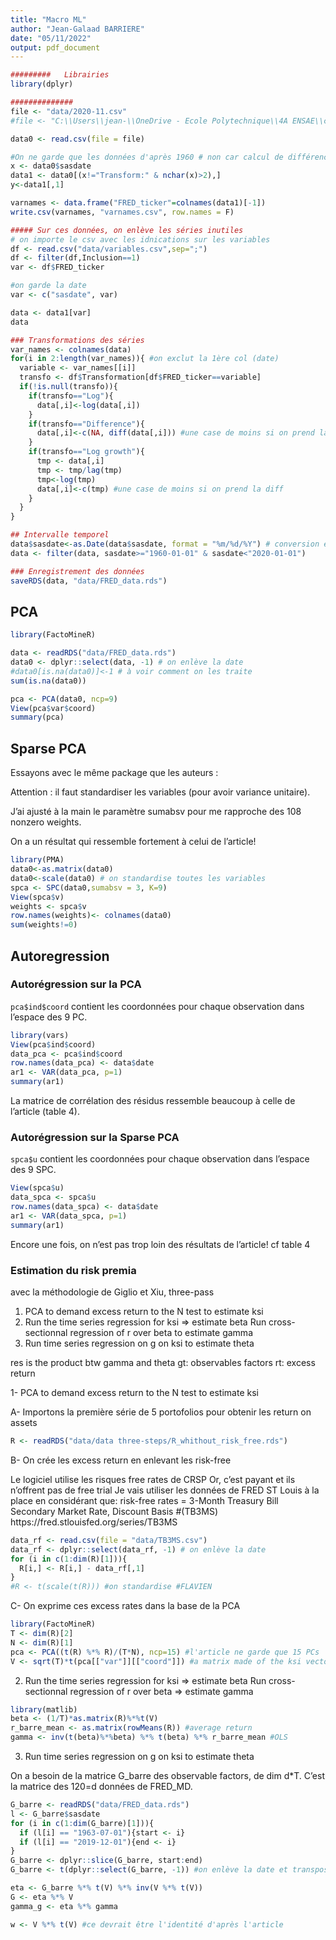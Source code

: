 ---
title: "Macro ML"
author: "Jean-Galaad BARRIERE"
date: "05/11/2022"
output: pdf_document
---

```{r}
#########   Librairies
library(dplyr)

##############
file <- "data/2020-11.csv"
#file <- "C:\\Users\\jean-\\OneDrive - Ecole Polytechnique\\4A ENSAE\\cours\\Macroeconometry and ML\\2020-11.csv"

data0 <- read.csv(file = file)

#On ne garde que les données d'après 1960 # non car calcul de différence
x <- data0$sasdate
data1 <- data0[(x!="Transform:" & nchar(x)>2),]
y<-data1[,1]

varnames <- data.frame("FRED_ticker"=colnames(data1)[-1])
write.csv(varnames, "varnames.csv", row.names = F)

##### Sur ces données, on enlève les séries inutiles
# on importe le csv avec les idnications sur les variables
df <- read.csv("data/variables.csv",sep=";")
df <- filter(df,Inclusion==1)
var <- df$FRED_ticker

#on garde la date
var <- c("sasdate", var)

data <- data1[var]
data
```

```{r}
### Transformations des séries
var_names <- colnames(data)
for(i in 2:length(var_names)){ #on exclut la 1ère col (date)
  variable <- var_names[[i]]
  transfo <- df$Transformation[df$FRED_ticker==variable]
  if(!is.null(transfo)){
    if(transfo=="Log"){
      data[,i]<-log(data[,i])
    }
    if(transfo=="Difference"){
      data[,i]<-c(NA, diff(data[,i])) #une case de moins si on prend la diff
    }
    if(transfo=="Log growth"){
      tmp <- data[,i]
      tmp <- tmp/lag(tmp)
      tmp<-log(tmp)
      data[,i]<-c(tmp) #une case de moins si on prend la diff
    }
  }
}

## Intervalle temporel
data$sasdate<-as.Date(data$sasdate, format = "%m/%d/%Y") # conversion en date
data <- filter(data, sasdate>="1960-01-01" & sasdate<"2020-01-01")

### Enregistrement des données
saveRDS(data, "data/FRED_data.rds")
```

## PCA

```{r}
library(FactoMineR)

data <- readRDS("data/FRED_data.rds")
data0 <- dplyr::select(data, -1) # on enlève la date
#data0[is.na(data0)]<-1 # à voir comment on les traite
sum(is.na(data0))

pca <- PCA(data0, ncp=9)
View(pca$var$coord)
summary(pca)
```



## Sparse PCA

Essayons avec le même package que les auteurs :

Attention : il faut standardiser les variables (pour avoir variance unitaire).

J'ai ajusté à la main le paramètre sumabsv pour me rapproche des 108 nonzero weights.

On a un résultat qui ressemble fortement à celui de l'article!

```{r}
library(PMA)
data0<-as.matrix(data0)
data0<-scale(data0) # on standardise toutes les variables
spca <- SPC(data0,sumabsv = 3, K=9)
View(spca$v)
weights <- spca$v
row.names(weights)<- colnames(data0)
sum(weights!=0)
```

## Autoregression


### Autorégression sur la PCA
``pca$ind$coord`` contient les coordonnées pour chaque observation dans l'espace des 9 PC.


```{r}
library(vars)
View(pca$ind$coord)
data_pca <- pca$ind$coord
row.names(data_pca) <- data$date
ar1 <- VAR(data_pca, p=1)
summary(ar1)
```
La matrice de corrélation des résidus ressemble beaucoup à celle de l'article (table 4).

### Autorégression sur la Sparse PCA
``spca$u`` contient les coordonnées pour chaque observation dans l'espace des 9 SPC.

```{r}
View(spca$u)
data_spca <- spca$u
row.names(data_spca) <- data$date
ar1 <- VAR(data_spca, p=1)
summary(ar1)
```

Encore une fois, on n'est pas trop loin des résultats de l'article! cf table 4




### Estimation du risk premia
avec la méthodologie de Giglio et Xiu, three-pass

1. PCA to demand excess return to the N test to estimate ksi
2. Run the time series regression for ksi => estimate beta
Run cross-sectionnal regression of r over beta to estimate gamma
3. Run time series regression on g on ksi to estimate theta

res is the product btw gamma and theta
gt: observables factors
rt: excess return


1- PCA to demand excess return to the N test to estimate ksi

A- Importons la première série de 5 portofolios pour obtenir les return on assets

```{r}
R <- readRDS("data/data three-steps/R_whithout_risk_free.rds")
```

B- On crée les excess return en enlevant les risk-free

Le logiciel utilise les risques free rates de CRSP
Or, c'est payant et ils n'offrent pas de free trial
Je vais utiliser les données de FRED ST Louis à la place en considérant que:
risk-free rates = 3-Month Treasury Bill Secondary Market Rate, Discount Basis #(TB3MS)
https://fred.stlouisfed.org/series/TB3MS
```{r}
data_rf <- read.csv(file = "data/TB3MS.csv")
data_rf <- dplyr::select(data_rf, -1) # on enlève la date
for (i in c(1:dim(R)[1])){
  R[i,] <- R[i,] - data_rf[,1]
}
#R <- t(scale(t(R))) #on standardise #FLAVIEN
```


C- On exprime ces excess rates dans la base de la PCA
```{r}
library(FactoMineR)
T <- dim(R)[2]
N <- dim(R)[1]
pca <- PCA((t(R) %*% R)/(T*N), ncp=15) #l'article ne garde que 15 PCs
V <- sqrt(T)*t(pca[["var"]][["coord"]]) #a matrix made of the ksi vectors
```

2. Run the time series regression for ksi => estimate beta
Run cross-sectionnal regression of r over beta => estimate gamma

```{r}
library(matlib)
beta <- (1/T)*as.matrix(R)%*%t(V)
r_barre_mean <- as.matrix(rowMeans(R)) #average return
gamma <- inv(t(beta)%*%beta) %*% t(beta) %*% r_barre_mean #OLS
```

3. Run time series regression on g on ksi to estimate theta

On a besoin de la matrice G_barre des observable factors, de dim d*T.
C'est la matrice des 120=d données de FRED_MD.

```{r}
G_barre <- readRDS("data/FRED_data.rds")
l <- G_barre$sasdate
for (i in c(1:dim(G_barre)[1])){
  if (l[i] == "1963-07-01"){start <- i}
  if (l[i] == "2019-12-01"){end <- i}
}
G_barre <- dplyr::slice(G_barre, start:end)
G_barre <- t(dplyr::select(G_barre, -1)) #on enlève la date et transpose

eta <- G_barre %*% t(V) %*% inv(V %*% t(V))
G <- eta %*% V
gamma_g <- eta %*% gamma
```


```{r}
w <- V %*% t(V) #ce devrait être l'identité d'après l'article
```

